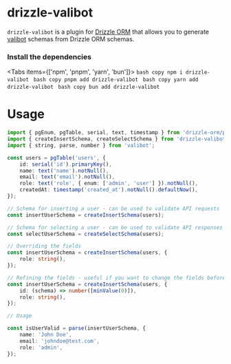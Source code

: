 
# drizzle-valibot

`drizzle-valibot` is a plugin for [Drizzle ORM](https://github.com/drizzle-team/drizzle-orm) that allows you to generate [valibot](https://valibot.dev/) schemas from Drizzle ORM schemas.

### Install the dependencies

<Tabs items={['npm', 'pnpm', 'yarn', 'bun']}>
  <Tab>
    ```bash copy
    npm i drizzle-valibot
    ```
  </Tab>
  <Tab>
    ```bash copy
    pnpm add drizzle-valibot
    ```
  </Tab>
  <Tab>
    ```bash copy
    yarn add drizzle-valibot
    ```
  </Tab>
  <Tab>
    ```bash copy
    bun add drizzle-valibot
    ```
  </Tab>
</Tabs>

# Usage

```ts
import { pgEnum, pgTable, serial, text, timestamp } from 'drizzle-orm/pg-core';
import { createInsertSchema, createSelectSchema } from 'drizzle-valibot';
import { string, parse, number } from 'valibot';

const users = pgTable('users', {
	id: serial('id').primaryKey(),
	name: text('name').notNull(),
	email: text('email').notNull(),
	role: text('role', { enum: ['admin', 'user'] }).notNull(),
	createdAt: timestamp('created_at').notNull().defaultNow(),
});

// Schema for inserting a user - can be used to validate API requests
const insertUserSchema = createInsertSchema(users);

// Schema for selecting a user - can be used to validate API responses
const selectUserSchema = createSelectSchema(users);

// Overriding the fields
const insertUserSchema = createInsertSchema(users, {
	role: string(),
});

// Refining the fields - useful if you want to change the fields before they become nullable/optional in the final schema
const insertUserSchema = createInsertSchema(users, {
	id: (schema) => number([minValue(0)]),
	role: string(),
});

// Usage

const isUserValid = parse(insertUserSchema, {
	name: 'John Doe',
	email: 'johndoe@test.com',
	role: 'admin',
});
```
